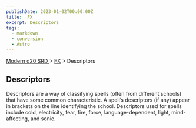 ```yaml
---
publishDate: 2023-01-02T00:00:00Z
title:  FX
excerpt: Descriptors
tags:
  - markdown
  - conversion
  - Astro
---
```


[ Modern d20 SRD ](/#modernD20) > [ FX](modern-d20-srd-fx-index) > Descriptors

##  Descriptors

Descriptors are a way of classifying spells (often from different schools)
that have some common characteristic. A spell’s descriptors (if any) appear in
brackets on the line identifying the school. Descriptors used for spells
include cold, electricity, fear, fire, force, language-dependent, light, mind-
affecting, and sonic.

